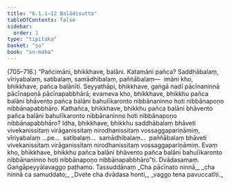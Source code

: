 ```yaml
---
title: "6.1.1–12 Balādisutta"
tableOfContents: false
sidebar:
  order: 1
type: "tipitaka"
basket: "su"
book: "sn-maha"
---
```



<DynamicBreadcrumb />

<Paragraph type="center" book="sn-maha">
(705–716.)
</Paragraph>

<Paragraph number="1310" book="sn-maha">
“Pañcimāni, bhikkhave, balāni. Katamāni pañca? Saddhābalaṃ, vīriyabalaṃ, satibalaṃ, samādhibalaṃ, paññābalaṃ—  imāni kho, bhikkhave, pañca balānīti. Seyyathāpi, bhikkhave, gaṅgā nadī pācīnaninnā pācīnapoṇā pācīnapabbhārā; evameva kho, bhikkhave, bhikkhu pañca balāni bhāvento pañca balāni bahulīkaronto nibbānaninno hoti nibbānapoṇo nibbānapabbhāro. Kathañca, bhikkhave, bhikkhu pañca balāni bhāvento pañca balāni bahulīkaronto nibbānaninno hoti nibbānapoṇo nibbānapabbhāro? Idha, bhikkhave, bhikkhu saddhābalaṃ bhāveti vivekanissitaṃ virāganissitaṃ nirodhanissitaṃ vossaggapariṇāmiṃ, vīriyabalaṃ …pe…  satibalaṃ…  samādhibalaṃ…  paññābalaṃ bhāveti vivekanissitaṃ virāganissitaṃ nirodhanissitaṃ vossaggapariṇāmiṃ. Evaṃ kho, bhikkhave, bhikkhu pañca balāni bhāvento pañca balāni bahulīkaronto nibbānaninno hoti nibbānapoṇo nibbānapabbhāro”ti.

</Paragraph>

<Paragraph number="1311" type="center" book="sn-maha">
Dvādasamaṃ.



</Paragraph>

<Paragraph number="1312" type="center" book="sn-maha">
Gaṅgāpeyyālavaggo paṭhamo.



</Paragraph>

<Paragraph number="1313" type="center" book="sn-maha">
Tassuddānaṃ


</Paragraph>

<Paragraph number="1314" type="verses" book="sn-maha">
_Cha pācīnato ninnā,_  
_cha ninnā ca samuddato;_  
_Dvete cha dvādasa honti,_  
_vaggo tena pavuccatīti._
</Paragraph>